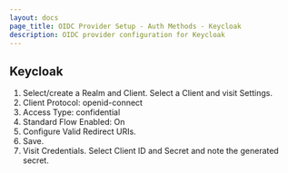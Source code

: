 ```yaml
---
layout: docs
page_title: OIDC Provider Setup - Auth Methods - Keycloak
description: OIDC provider configuration for Keycloak
---
```


## Keycloak

1. Select/create a Realm and Client. Select a Client and visit Settings.
1. Client Protocol: openid-connect
1. Access Type: confidential
1. Standard Flow Enabled: On
1. Configure Valid Redirect URIs.
1. Save.
1. Visit Credentials. Select Client ID and Secret and note the generated secret.

